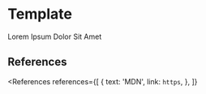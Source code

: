
<MetadataConfigurer title="Template" dateCreated="2021-02-06" />

# Template

Lorem Ipsum Dolor Sit Amet

## References

<References
  references={[
    {
      text: 'MDN',
      link: `https`,
    },
  ]}
></References>
